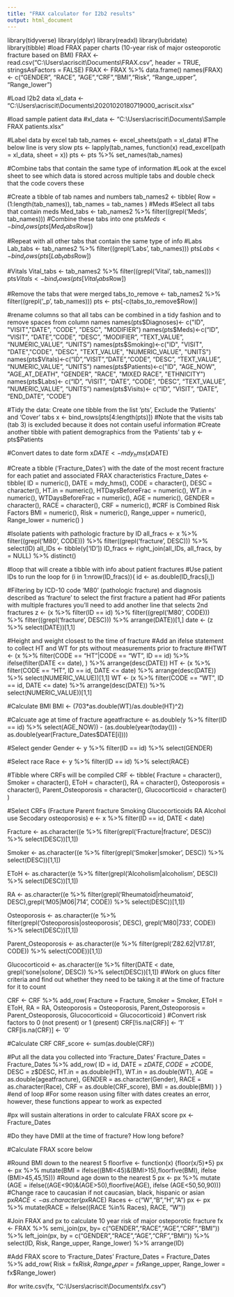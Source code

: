 ---
title: "FRAX calculator for I2b2 results"
output: html_document
---
library(tidyverse)
library(dplyr)
library(readxl)
library(lubridate)
library(tibble)
#load FRAX paper charts (10-year risk of major osteoporotic fracture based on BMI)
FRAX <-  read.csv("C:\\Users\\acriscit\\Documents\\FRAX.csv", header = TRUE, stringsAsFactors = FALSE)
FRAX <- FRAX %>% data.frame()
names(FRAX)<- c("GENDER", "RACE", "AGE","CRF","BMI","Risk", "Range_upper", "Range_lower")

#Load I2b2 data
xl_data <- "C:\\Users\\acriscit\\Documents\\20201020180719000_acriscit.xlsx"

#load sample patient data
#xl_data <-  "C:\\Users\\acriscit\\Documents\\Sample FRAX patients.xlsx"

#Label data by excel tab
tab_names <- excel_sheets(path = xl_data)
#The below line is very slow
pts <- lapply(tab_names, function(x) read_excel(path = xl_data, sheet = x))
pts <- pts %>% set_names(tab_names)

#Combine tabs that contain the same type of information
#Look at the excel sheet to see which data is stored across multiple tabs and double check that the code covers these

#Create a tibble of tab names and numbers
tab_names2 <- tibble(
Row = (1:length(tab_names)),
tab_names = tab_names
)
  #Meds
#Select all tabs that contain meds
Med_tabs <- tab_names2 %>% filter((grepl('Meds', tab_names)))
#Combine these tabs into one
pts$Meds <- bind_rows(pts[Med_tabs$Row])

#Repeat with all other tabs that contain the same type of info
  #Labs
Lab_tabs <- tab_names2 %>% filter((grepl('Labs', tab_names)))
pts$Labs <- bind_rows(pts[Lab_tabs$Row])

  #Vitals
Vital_tabs <- tab_names2 %>% filter((grepl('Vital', tab_names)))
pts$Vitals <- bind_rows(pts[Vital_tabs$Row])

#Remove the tabs that were merged
tabs_to_remove <- tab_names2 %>% filter((grepl('_p', tab_names)))
pts <- pts[-c(tabs_to_remove$Row)]

#rename columns so that all tabs can be combined in a tidy fashion and to remove spaces from column names
names(pts$Diagnoses)<- c("ID", "VISIT","DATE", "CODE", "DESC", "MODIFIER")
names(pts$Meds)<-c("ID",    "VISIT", "DATE","CODE", "DESC", "MODIFIER", "TEXT_VALUE", "NUMERIC_VALUE", "UNITS")
names(pts$Smoking)<-c("ID",    "VISIT", "DATE","CODE", "DESC", "TEXT_VALUE", "NUMERIC_VALUE", "UNITS")
names(pts$Vitals)<-c("ID","VISIT","DATE","CODE", "DESC", "TEXT_VALUE", "NUMERIC_VALUE", "UNITS")
names(pts$Patients)<-c("ID", "AGE_NOW", "AGE_AT_DEATH", "GENDER", "RACE", "MIXED RACE", "ETHNICITY")
names(pts$Labs)<- c("ID", "VISIT", "DATE", "CODE", "DESC", "TEXT_VALUE", "NUMERIC_VALUE", "UNITS")
names(pts$Visits)<- c("ID", "VISIT", "DATE", "END_DATE", "CODE")

#Tidy the data: Create one tibble from the list 'pts', Exclude the 'Patients' and 'Cover' tabs
x <- bind_rows(pts[4:length(pts)])
  #Note that the visits tab (tab 3) is excluded because it does not contain useful information
#Create another tibble with patient demographics from the 'Patients' tab
y <- pts$Patients

#Convert dates to date form
x$DATE <- mdy_hms(x$DATE)

#Create a tibble ('Fracture_Dates') with the date of the most recent fracture for each patiet and associated FRAX characteristics
Fracture_Dates <- tibble(
ID = numeric(),
DATE = mdy_hms(),
CODE = character(),
DESC = character(),
HT.in = numeric(), 
HTDaysBeforeFrac = numeric(), 
WT.in = numeric(), 
WTDaysBeforeFrac = numeric(), 
AGE = numeric(), 
GENDER = character(), 
RACE = character(), 
CRF = numeric(),
#CRF is Combined Risk Factors
BMI = numeric(),
Risk = numeric(),
Range_upper = numeric(),
Range_lower = numeric()
)

#Isolate patients with pathologic fracture by ID
all_fracs <- x %>% filter((grepl('M80', CODE))) %>% filter((grepl('fracture', DESC))) %>% select(ID)
all_IDs <- tibble(y['ID'])
ID_fracs <- right_join(all_IDs, all_fracs, by = NULL) %>% distinct()

#loop that will create a tibble with info about patient fractures
  #Use patient IDs to run the loop
for (i in 1:nrow(ID_fracs)){
id <- as.double(ID_fracs[i,])

#Filtering by ICD-10 code 'M80' (pathologic fracture) and diagnosis described as 'fracture' to select the first fracture a patient had
#For patients with multiple fractures you'll need to add another line that selects 2nd fractures
z <- (x %>% filter(ID == id) %>% filter((grepl('M80', CODE))) %>% filter((grepl('fracture', DESC))) %>% arrange(DATE))[1,]
date <- (z %>% select(DATE))[1,1]

#Height and weight closest to the time of fracture
#Add an ifelse statement to collect HT and WT for pts without measurements prior to fracture
#HTWT <- (x %>% filter(CODE == "HT"|CODE == "WT", ID == id) %>% ifelse(filter(DATE <= date), ) %>% arrange(desc(DATE))
HT <- (x %>% filter(CODE == "HT", ID == id, DATE <= date) %>% arrange(desc(DATE)) %>% select(NUMERIC_VALUE))[1,1]
WT <- (x %>% filter(CODE == "WT", ID == id, DATE <= date) %>% arrange(desc(DATE)) %>% select(NUMERIC_VALUE))[1,1]

#Calculate BMI
BMI <- (703*as.double(WT)/as.double(HT)^2)

#Calcuate age at time of fracture
ageatfracture <- as.double(y %>% filter(ID == id) %>% select(AGE_NOW)) - (as.double(year(today())) - as.double(year(Fracture_Dates$DATE[i])))

#Select gender
Gender <- y %>% filter(ID == id) %>% select(GENDER)

#Select race
Race <- y %>% filter(ID == id) %>% select(RACE)

#Tibble where CRFs will be compiled
CRF <- tibble(
Fracture = character(),
Smoker = character(),
EToH = character(),
RA = character(),
Osteoporosis = character(),
Parent_Osteoporosis = character(),
Glucocorticoid = character()
)

#Select CRFs (Fracture	Parent fracture	Smoking	Glucocorticoids	RA	Alcohol use	Secodary osteoporosis)
e <- x %>% filter(ID == id, DATE < date)

Fracture <- as.character((e %>% filter(grepl('Fracture|fracture', DESC)) %>% select(DESC))[1,1])

Smoker <- as.character((e %>% filter(grepl('Smoker|smoker', DESC)) %>% select(DESC))[1,1])

EToH <- as.character((e %>% filter(grepl('Alcoholism|alcoholism', DESC)) %>% select(DESC))[1,1])

RA <- as.character((e %>% filter(grepl('Rheumatoid|rheumatoid', DESC),grepl('M05|M06|714', CODE)) %>% select(DESC))[1,1])

Osteoporosis <- as.character((e %>% filter(grepl('Osteoporosis|osteoporosis', DESC), grepl('M80|733', CODE)) %>% select(DESC))[1,1])

Parent_Osteoporosis <- as.character((e %>% filter(grepl('Z82.62|V17.81', CODE)) %>% select(CODE))[1,1])

Glucocorticoid <- as.character((e %>% filter(DATE < date, grepl('sone|solone', DESC)) %>% select(DESC))[1,1])
#Work on glucs filter criteria and find out whether they need to be taking it at the time of fracture for it to count

CRF <- CRF %>% add_row(
Fracture = Fracture,
Smoker = Smoker,
EToH = EToH,
RA = RA,
Osteoporosis = Osteoporosis,
Parent_Osteoporosis = Parent_Osteoporosis,
Glucocorticoid = Glucocorticoid
)
#Convert risk factors to 0 (not present) or 1 (present)
CRF[!is.na(CRF)] <- '1'
CRF[is.na(CRF)] <- '0'

#Calculate CRF
CRF_score <- sum(as.double(CRF))

#Put all the data you collected into 'Fracture_Dates'
Fracture_Dates = Fracture_Dates %>% add_row(
ID = id,
DATE = z$DATE,
CODE = z$CODE,
DESC = z$DESC,
HT.in = as.double(HT), 
WT.in = as.double(WT), 
AGE = as.double(ageatfracture), 
GENDER = as.character(Gender), 
RACE = as.character(Race), 
CRF = as.double(CRF_score),
BMI = as.double(BMI)
)
}
#end of loop
#For some reason using filter with dates creates an error, however, these functions appear to work as expected

#px will sustain alterations in order to calculate FRAX score
px <- Fracture_Dates

#Do they have DMII at the time of fracture? How long before?

#Calculate FRAX score below

#Round BMI down to the nearest 5
floorfive <- function(x) {floor(x/5)*5}
px <- px %>% mutate(BMI = ifelse((BMI<45)&(BMI>15),floorfive(BMI), ifelse (BMI>45,45,15)))
#Round age down to the nearest 5
px <- px %>% mutate (AGE = ifelse((AGE<90)&(AGE>50),floorfive(AGE), ifelse (AGE<50,50,90)))
#Change race to caucasian if not caucasian, black, hispanic or asian
px$RACE <- as.character(px$RACE)
Races <- c("W","B","H","A")
px <- px %>% mutate(RACE = ifelse((RACE %in% Races), RACE, "W"))

#Join FRAX and px to calculate 10 year risk of major osteporotic fracture
fx <- FRAX %>% semi_join(px, by= c("GENDER","RACE","AGE","CRF","BMI")) %>% left_join(px, by = c("GENDER","RACE","AGE","CRF","BMI")) %>% select(ID, Risk, Range_upper, Range_lower)  %>% arrange(ID)

#Add FRAX score to 'Fracture_Dates'
Fracture_Dates = Fracture_Dates %>% add_row(
Risk = fx$Risk,
Range_upper = fx$Range_upper,
Range_lower = fx$Range_lower)

#or
write.csv(fx, "C:\\Users\\acriscit\\Documents\\fx.csv")